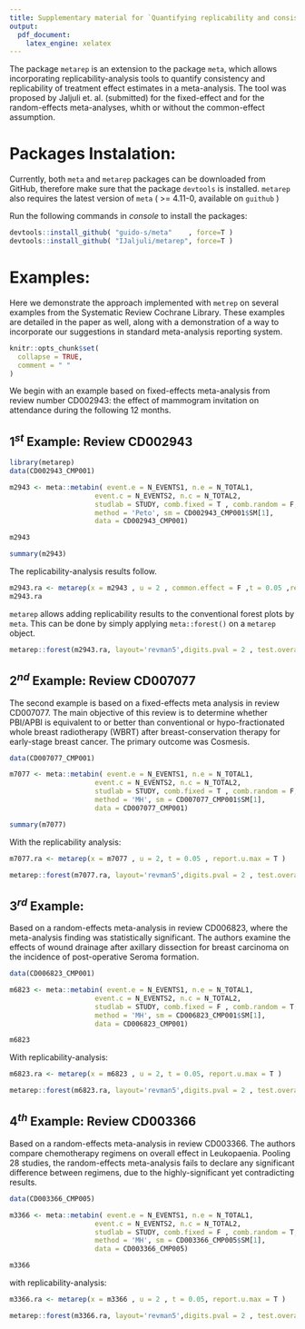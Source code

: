 ```yaml
---
title: Supplementary material for `Quantifying replicability and consistency in systematic reviews`
output: 
  pdf_document: 
    latex_engine: xelatex
---
```


The package `metarep` is an extension to the package `meta`, which allows incorporating replicability-analysis tools to quantify consistency and replicability of treatment effect estimates in a meta-analysis. The tool was proposed by Jaljuli et. al. (submitted) for the fixed-effect and for the random-effects meta-analyses, whith or without the common-effect assumption.  

# Packages Instalation: 
Currently, both `meta` and `metarep` packages can be downloaded from GitHub, therefore make sure that the package `devtools` is installed. `metarep` also requires the latest version of `meta` ( >= 4.11-0, available on `guithub` )

Run the following commands in $console$ to install the packages: 
```r
devtools::install_github( "guido-s/meta"    , force=T )
devtools::install_github( "IJaljuli/metarep", force=T )
```

# Examples: 
Here we demonstrate the approach implemented with `metrep` on several examples from the Systematic Review Cochrane Library. These examples are detailed in the paper as well, along with a demonstration of a way to incorporate our suggestions in standard meta-analysis reporting system.
```r
knitr::opts_chunk$set(
  collapse = TRUE,
  comment = " "
)
```

We begin with an example based on fixed-effects meta-analysis from review number CD002943: the effect of mammogram invitation on attendance during the following 12 months.

## $1^{st}$ Example: Review CD002943

```r
library(metarep)
data(CD002943_CMP001)

m2943 <- meta::metabin( event.e = N_EVENTS1, n.e = N_TOTAL1, 
                     event.c = N_EVENTS2, n.c = N_TOTAL2,
                     studlab = STUDY, comb.fixed = T , comb.random = F,
                     method = 'Peto', sm = CD002943_CMP001$SM[1],
                     data = CD002943_CMP001)

m2943

summary(m2943)
```
The replicability-analysis results follow.
```r
m2943.ra <- metarep(x = m2943 , u = 2 , common.effect = F ,t = 0.05 ,report.u.max = T)
m2943.ra
```

`metarep` allows adding replicability results to the conventional forest plots by `meta`. This can be done by simply applying `meta::forest()` on a `metarep` object. 

```r
metarep::forest(m2943.ra, layout='revman5',digits.pval = 2 , test.overall = T )
```

## $2^{nd}$ Example: Review CD007077 

The second example is based on a fixed-effects meta analysis in review CD007077. The main objective of this review is to determine whether PBI/APBI is equivalent to or better than conventional or hypo-fractionated whole breast radiotherapy (WBRT) after breast-conservation therapy for early-stage breast cancer. The primary outcome was Cosmesis. 

```r
data(CD007077_CMP001)

m7077 <- meta::metabin( event.e = N_EVENTS1, n.e = N_TOTAL1, 
                     event.c = N_EVENTS2, n.c = N_TOTAL2,
                     studlab = STUDY, comb.fixed = T , comb.random = F,
                     method = 'MH', sm = CD007077_CMP001$SM[1],
                     data = CD007077_CMP001)

summary(m7077)
```

With the replicability analysis:

```r
m7077.ra <- metarep(x = m7077 , u = 2, t = 0.05 , report.u.max = T )

metarep::forest(m7077.ra, layout='revman5',digits.pval = 2 , test.overall = T )
```


## $3^{rd}$ Example: 
Based on a random-effects meta-analysis in review CD006823, where the meta-analysis finding was statistically significant. The authors examine the effects of wound drainage after axillary dissection for breast carcinoma on the incidence of post-operative Seroma formation. 
```r
data(CD006823_CMP001)

m6823 <- meta::metabin( event.e = N_EVENTS1, n.e = N_TOTAL1, 
                     event.c = N_EVENTS2, n.c = N_TOTAL2,
                     studlab = STUDY, comb.fixed = F , comb.random = T,
                     method = 'MH', sm = CD006823_CMP001$SM[1],
                     data = CD006823_CMP001)

m6823
```

With replicability-analysis:

```r
m6823.ra <- metarep(x = m6823 , u = 2, t = 0.05, report.u.max = T )

metarep::forest(m6823.ra, layout='revman5',digits.pval = 2 , test.overall = T )
```

## $4^{th}$ Example: Review CD003366

Based on a random-effects meta-analysis in review CD003366. The authors compare chemotherapy regimens on overall effect in Leukopaenia. Pooling 28 studies, the random-effects meta-analysis fails to declare any significant difference between regimens, due to the highly-significant yet contradicting results. 

```r
data(CD003366_CMP005)

m3366 <- meta::metabin( event.e = N_EVENTS1, n.e = N_TOTAL1, 
                     event.c = N_EVENTS2, n.c = N_TOTAL2,
                     studlab = STUDY, comb.fixed = F , comb.random = T,
                     method = 'MH', sm = CD003366_CMP005$SM[1],
                     data = CD003366_CMP005)

m3366
```

with replicability-analysis:

```r
m3366.ra <- metarep(x = m3366 , u = 2 , t = 0.05, report.u.max = T )

metarep::forest(m3366.ra, layout='revman5',digits.pval = 2 , test.overall = T )
```

